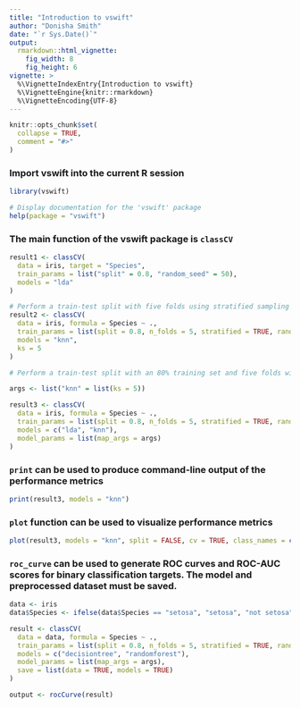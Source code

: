 ---
title: "Introduction to vswift"
author: "Donisha Smith"
date: "`r Sys.Date()`"
output: 
  rmarkdown::html_vignette:
    fig_width: 8
    fig_height: 6
vignette: >
  %\VignetteIndexEntry{Introduction to vswift}
  %\VignetteEngine{knitr::rmarkdown}
  %\VignetteEncoding{UTF-8}
---

```{r, include = FALSE}
knitr::opts_chunk$set(
  collapse = TRUE,
  comment = "#>"
)
```


### Import **vswift** into the current R session
```{r setup}
library(vswift)

# Display documentation for the 'vswift' package
help(package = "vswift")
```


### The main function of the **vswift** package is `classCV`
```{r}
result1 <- classCV(
  data = iris, target = "Species",
  train_params = list("split" = 0.8, "random_seed" = 50),
  models = "lda"
)

# Perform a train-test split with five folds using stratified sampling with K-Nearest Neighbors while also specifying an additional argument for knn to specify the number of neighbors to consider
result2 <- classCV(
  data = iris, formula = Species ~ .,
  train_params = list(split = 0.8, n_folds = 5, stratified = TRUE, random_seed = 50),
  models = "knn",
  ks = 5
)

# Perform a train-test split with an 80% training set and five folds with stratified sampling LDA and knn. Also specify an argument for knn and save the models for lda and knn.

args <- list("knn" = list(ks = 5))

result3 <- classCV(
  data = iris, formula = Species ~ .,
  train_params = list(split = 0.8, n_folds = 5, stratified = TRUE, random_seed = 50),
  models = c("lda", "knn"),
  model_params = list(map_args = args)
)
```

### `print` can be used to produce command-line output of the performance metrics
```{r}
print(result3, models = "knn")
```


### `plot` function can be used to visualize performance metrics
```{r}
plot(result3, models = "knn", split = FALSE, cv = TRUE, class_names = c("setosa", "virginica"), metrics = "precision")
```

### `roc_curve` can be used to generate ROC curves and ROC-AUC scores for binary classification targets. The model and preprocessed dataset must be saved.
```{r}
data <- iris
data$Species <- ifelse(data$Species == "setosa", "setosa", "not setosa")

result <- classCV(
  data = data, formula = Species ~ .,
  train_params = list(split = 0.8, n_folds = 5, stratified = TRUE, random_seed = 50),
  models = c("decisiontree", "randomforest"),
  model_params = list(map_args = args),
  save = list(data = TRUE, models = TRUE)
)

output <- rocCurve(result)
```
